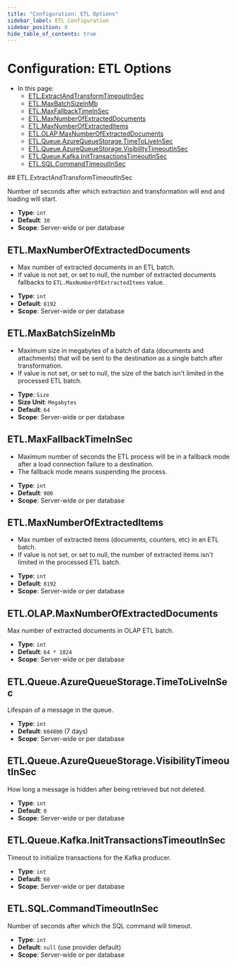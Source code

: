 ```yaml
---
title: "Configuration: ETL Options"
sidebar_label: ETL Configuration
sidebar_position: 8
hide_table_of_contents: true
---
```



# Configuration: ETL Options
<Admonition type="note" title="Note">

* In this page:  
    * [ETL.ExtractAndTransformTimeoutInSec](../../server/configuration/etl-configuration.mdx#etl.extractandtransformtimeoutinsec)
    * [ETL.MaxBatchSizeInMb](../../server/configuration/etl-configuration.mdx#etl.maxbatchsizeinmb)
    * [ETL.MaxFallbackTimeInSec](../../server/configuration/etl-configuration.mdx#etl.maxfallbacktimeinsec)
    * [ETL.MaxNumberOfExtractedDocuments](../../server/configuration/etl-configuration.mdx#etl.maxnumberofextracteddocuments)
    * [ETL.MaxNumberOfExtractedItems](../../server/configuration/etl-configuration.mdx#etl.maxnumberofextracteditems)
    * [ETL.OLAP.MaxNumberOfExtractedDocuments](../../server/configuration/etl-configuration.mdx#etl.olap.maxnumberofextracteddocuments)
    * [ETL.Queue.AzureQueueStorage.TimeToLiveInSec](../../server/configuration/etl-configuration.mdx#etl.queue.azurequeuestorage.timetoliveinsec)
    * [ETL.Queue.AzureQueueStorage.VisibilityTimeoutInSec](../../server/configuration/etl-configuration.mdx#etl.queue.azurequeuestorage.visibilitytimeoutinsec)
    * [ETL.Queue.Kafka.InitTransactionsTimeoutInSec](../../server/configuration/etl-configuration.mdx#etl.queue.kafka.inittransactionstimeoutinsec)
    * [ETL.SQL.CommandTimeoutInSec](../../server/configuration/etl-configuration.mdx#etl.sql.commandtimeoutinsec)

</Admonition>
## ETL.ExtractAndTransformTimeoutInSec

Number of seconds after which extraction and transformation will end and loading will start.

- **Type**: `int`
- **Default**: `30`
- **Scope**: Server-wide or per database



## ETL.MaxNumberOfExtractedDocuments

* Max number of extracted documents in an ETL batch.
* If value is not set, or set to null, the number of extracted documents fallbacks to `ETL.MaxNumberOfExtractedItems` value.
- **Type**: `int`
- **Default**: `8192`
- **Scope**: Server-wide or per database



## ETL.MaxBatchSizeInMb

* Maximum size in megabytes of a batch of data (documents and attachments) that will be sent to the destination as a single batch after transformation.
* If value is not set, or set to null, the size of the batch isn't limited in the processed ETL batch.
- **Type**: `Size`
- **Size Unit**: `Megabytes`
- **Default**: `64`
- **Scope**: Server-wide or per database



## ETL.MaxFallbackTimeInSec

* Maximum number of seconds the ETL process will be in a fallback mode after a load connection failure to a destination.
* The fallback mode means suspending the process.
- **Type**: `int`
- **Default**: `900`
- **Scope**: Server-wide or per database



## ETL.MaxNumberOfExtractedItems

* Max number of extracted items (documents, counters, etc) in an ETL batch.
* If value is not set, or set to null, the number of extracted items isn't limited in the processed ETL batch.
- **Type**: `int`
- **Default**: `8192`
- **Scope**: Server-wide or per database



## ETL.OLAP.MaxNumberOfExtractedDocuments

Max number of extracted documents in OLAP ETL batch.

- **Type**: `int`
- **Default**: `64 * 1024`
- **Scope**: Server-wide or per database



## ETL.Queue.AzureQueueStorage.TimeToLiveInSec

Lifespan of a message in the queue.

- **Type**: `int`
- **Default**: `604800` (7 days)
- **Scope**: Server-wide or per database



## ETL.Queue.AzureQueueStorage.VisibilityTimeoutInSec

How long a message is hidden after being retrieved but not deleted.

- **Type**: `int`
- **Default**: `0`
- **Scope**: Server-wide or per database



## ETL.Queue.Kafka.InitTransactionsTimeoutInSec

Timeout to initialize transactions for the Kafka producer.

- **Type**: `int`
- **Default**: `60`
- **Scope**: Server-wide or per database



## ETL.SQL.CommandTimeoutInSec

Number of seconds after which the SQL command will timeout.

- **Type**: `int`
- **Default**: `null` (use provider default)
- **Scope**: Server-wide or per database


